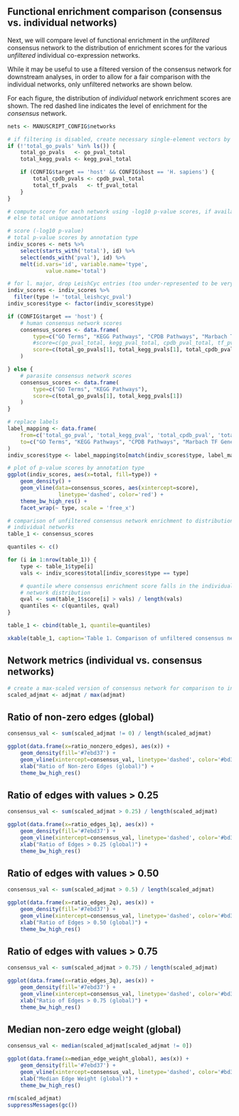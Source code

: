 ## Functional enrichment comparison (consensus vs. individual networks)

Next, we will compare level of functional enrichment in the _unfiltered_ consensus network to the
distribution of enrichment scores for the various _unfiltered_ individual co-expression networks.

While it may be useful to use a filtered version of the consensus network for downstream analyses,
in order to allow for a fair comparison with the individual networks, only unfiltered networks
are shown below.

For each figure, the distribution of _individual_ network enrichment scores are shown. The red
dashed line indicates the level of enrichment for the _consensus_ network.

```r
nets <- MANUSCRIPT_CONFIG$networks

# if filtering is disabled, create necessary single-element vectors by hand
if (!'total_go_pvals' %in% ls()) {
    total_go_pvals   <- go_pval_total
    total_kegg_pvals <- kegg_pval_total

    if (CONFIG$target == 'host' && CONFIG$host == 'H. sapiens') {
        total_cpdb_pvals <- cpdb_pval_total
        total_tf_pvals   <- tf_pval_total
    }
}

# compute score for each network using -log10 p-value scores, if available, or
# else total unique annotations

# score (-log10 p-value)
# total p-value scores by annotation type
indiv_scores <- nets %>%
    select(starts_with('total'), id) %>%
    select(ends_with('pval'), id) %>%
    melt(id.vars='id', variable.name='type',
            value.name='total')

# for l. major, drop LeishCyc entries (too under-represented to be very useful here..)
indiv_scores <- indiv_scores %>%
  filter(type != 'total_leishcyc_pval')
indiv_scores$type <- factor(indiv_scores$type)

if (CONFIG$target == 'host') {
    # human consensus network scores
    consensus_scores <- data.frame(
        type=c("GO Terms", "KEGG Pathways", "CPDB Pathways", "Marbach TF Genes"),
        #score=c(go_pval_total, kegg_pval_total, cpdb_pval_total, tf_pval_total)
        score=c(total_go_pvals[1], total_kegg_pvals[1], total_cpdb_pvals[1], total_tf_pvals[1])
    )

} else {
    # parasite consensus network scores
    consensus_scores <- data.frame(
        type=c("GO Terms", "KEGG Pathways"),
        score=c(total_go_pvals[1], total_kegg_pvals[1])
    )
}

# replace labels
label_mapping <- data.frame(
    from=c('total_go_pval', 'total_kegg_pval', 'total_cpdb_pval', 'total_marbach_pval'),
    to=c("GO Terms", "KEGG Pathways", "CPDB Pathways", "Marbach TF Genes")
)
indiv_scores$type <- label_mapping$to[match(indiv_scores$type, label_mapping$from)]

# plot of p-value scores by annotation type
ggplot(indiv_scores, aes(x=total, fill=type)) +
    geom_density() +
    geom_vline(data=consensus_scores, aes(xintercept=score), 
                linetype='dashed', color='red') +
    theme_bw_high_res() +
    facet_wrap(~ type, scale = 'free_x')
```

```r
# comparison of unfiltered consensus network enrichment to distribution of
# individual networks
table_1 <- consensus_scores

quantiles <- c()

for (i in 1:nrow(table_1)) {
    type <- table_1$type[i]
    vals <- indiv_scores$total[indiv_scores$type == type]

    # quantile where consensus enrichment score falls in the individual
    # network distribution
    qval <- sum(table_1$score[i] > vals) / length(vals)
    quantiles <- c(quantiles, qval)
}

table_1 <- cbind(table_1, quantile=quantiles)

xkable(table_1, caption='Table 1. Comparison of unfiltered consensus network to individual networks')
```

## Network metrics (individual vs. consensus networks)

```r
# create a max-scaled version of consensus network for comparison to individual nets
scaled_adjmat <- adjmat / max(adjmat)
```

## Ratio of non-zero edges (global)

```r
consensus_val <- sum(scaled_adjmat != 0) / length(scaled_adjmat)

ggplot(data.frame(x=ratio_nonzero_edges), aes(x)) +
    geom_density(fill='#7ebd37') +
    geom_vline(xintercept=consensus_val, linetype='dashed', color='#bd373b') +
    xlab("Ratio of Non-zero Edges (global)") +
    theme_bw_high_res()
```

## Ratio of edges with values > 0.25

```r
consensus_val <- sum(scaled_adjmat > 0.25) / length(scaled_adjmat)

ggplot(data.frame(x=ratio_edges_1q), aes(x)) +
    geom_density(fill='#7ebd37') +
    geom_vline(xintercept=consensus_val, linetype='dashed', color='#bd373b') +
    xlab("Ratio of Edges > 0.25 (global)") +
    theme_bw_high_res()
```

## Ratio of edges with values > 0.50

```r
consensus_val <- sum(scaled_adjmat > 0.5) / length(scaled_adjmat)

ggplot(data.frame(x=ratio_edges_2q), aes(x)) +
    geom_density(fill='#7ebd37') +
    geom_vline(xintercept=consensus_val, linetype='dashed', color='#bd373b') +
    xlab("Ratio of Edges > 0.50 (global)") +
    theme_bw_high_res()
```

## Ratio of edges with values > 0.75

```r
consensus_val <- sum(scaled_adjmat > 0.75) / length(scaled_adjmat)

ggplot(data.frame(x=ratio_edges_3q), aes(x)) +
    geom_density(fill='#7ebd37') +
    geom_vline(xintercept=consensus_val, linetype='dashed', color='#bd373b') +
    xlab("Ratio of Edges > 0.75 (global)") +
    theme_bw_high_res()
```

## Median non-zero edge weight (global)

```r
consensus_val <- median(scaled_adjmat[scaled_adjmat != 0])

ggplot(data.frame(x=median_edge_weight_global), aes(x)) +
    geom_density(fill='#7ebd37') +
    geom_vline(xintercept=consensus_val, linetype='dashed', color='#bd373b') +
    xlab("Median Edge Weight (global)") +
    theme_bw_high_res()
```

```r
rm(scaled_adjmat)
suppressMessages(gc())
```

